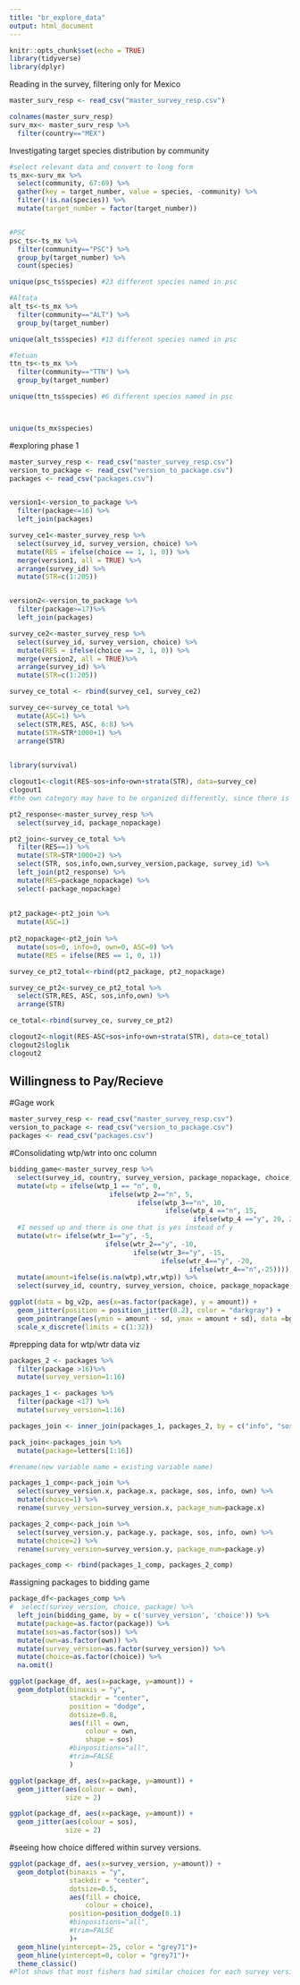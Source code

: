 ```yaml
---
title: "br_explore_data"
output: html_document
---
```


```r
knitr::opts_chunk$set(echo = TRUE)
library(tidyverse)
library(dplyr)
```

Reading in the survey, filtering only for Mexico
```r
master_surv_resp <- read_csv("master_survey_resp.csv")
```

```r
colnames(master_surv_resp)
surv_mx<- master_surv_resp %>% 
  filter(country=="MEX")
```

Investigating target species distribution by community
```r
#select relevant data and convert to long form 
ts_mx<-surv_mx %>% 
  select(community, 67:69) %>% 
  gather(key = target_number, value = species, -community) %>% 
  filter(!is.na(species)) %>% 
  mutate(target_number = factor(target_number))


#PSC
psc_ts<-ts_mx %>% 
  filter(community=="PSC") %>% 
  group_by(target_number) %>% 
  count(species)

unique(psc_ts$species) #23 different species named in psc

#Altata
alt_ts<-ts_mx %>% 
  filter(community=="ALT") %>% 
  group_by(target_number)

unique(alt_ts$species) #13 different species named in psc

#Tetuan
ttn_ts<-ts_mx %>% 
  filter(community=="TTN") %>% 
  group_by(target_number)

unique(ttn_ts$species) #6 different species named in psc



unique(ts_mx$species)
```
#exploring phase 1
```r

master_survey_resp <- read_csv("master_survey_resp.csv")
version_to_package <- read_csv("version_to_package.csv")
packages <- read_csv("packages.csv")


version1<-version_to_package %>% 
  filter(package<=16) %>% 
  left_join(packages)

survey_ce1<-master_survey_resp %>% 
  select(survey_id, survey_version, choice) %>% 
  mutate(RES = ifelse(choice == 1, 1, 0)) %>% 
  merge(version1, all = TRUE) %>% 
  arrange(survey_id) %>% 
  mutate(STR=c(1:205)) 


version2<-version_to_package %>% 
  filter(package>=17)%>% 
  left_join(packages)

survey_ce2<-master_survey_resp %>% 
  select(survey_id, survey_version, choice) %>% 
  mutate(RES = ifelse(choice == 2, 1, 0)) %>% 
  merge(version2, all = TRUE)%>% 
  arrange(survey_id) %>% 
  mutate(STR=c(1:205)) 

survey_ce_total <- rbind(survey_ce1, survey_ce2)

survey_ce<-survey_ce_total %>% 
  mutate(ASC=1) %>% 
  select(STR,RES, ASC, 6:8) %>% 
  mutate(STR=STR*1000+1) %>% 
  arrange(STR) 
  
```

```r
library(survival)

clogout1<-clogit(RES~sos+info+own+strata(STR), data=survey_ce)
clogout1
#the own category may have to be organized differently, since there is no order to how the categories are divided. 
```
```r
pt2_response<-master_survey_resp %>% 
  select(survey_id, package_nopackage)

pt2_join<-survey_ce_total %>% 
  filter(RES==1) %>% 
  mutate(STR=STR*1000+2) %>% 
  select(STR, sos,info,own,survey_version,package, survey_id) %>% 
  left_join(pt2_response) %>%
  mutate(RES=package_nopackage) %>% 
  select(-package_nopackage)
  
  
pt2_package<-pt2_join %>% 
  mutate(ASC=1)
  
pt2_nopackage<-pt2_join %>% 
  mutate(sos=0, info=0, own=0, ASC=0) %>% 
  mutate(RES = ifelse(RES == 1, 0, 1))

survey_ce_pt2_total<-rbind(pt2_package, pt2_nopackage)

survey_ce_pt2<-survey_ce_pt2_total %>% 
  select(STR,RES, ASC, sos,info,own) %>% 
  arrange(STR)

ce_total<-rbind(survey_ce, survey_ce_pt2)
```

```r
clogout2<-nlogit(RES~ASC+sos+info+own+strata(STR), data=ce_total)
clogout2$loglik
clogout2

```

## Willingness to Pay/Recieve
#Gage work

```r
master_survey_resp <- read_csv("master_survey_resp.csv")
version_to_package <- read_csv("version_to_package.csv")
packages <- read_csv("packages.csv")
```

#Consolidating wtp/wtr into onc column 
```r
bidding_game<-master_survey_resp %>% 
  select(survey_id, country, survey_version, package_nopackage, choice, wtp_1, wtp_2, wtp_3, wtp_4, wtr_1, wtr_2, wtr_3, wtr_4) %>%
  mutate(wtp = ifelse(wtp_1 == "n", 0,
                         ifelse(wtp_2=="n", 5,
                                ifelse(wtp_3=="n", 10,
                                       ifelse(wtp_4 =="n", 15,
                                              ifelse(wtp_4 =="y", 20, 20)))))) %>% 
  #I messed up and there is one that is yes instead of y   
  mutate(wtr= ifelse(wtr_1=="y", -5,
                        ifelse(wtr_2=="y", -10,
                               ifelse(wtr_3=="y", -15,
                                      ifelse(wtr_4=="y", -20,
                                             ifelse(wtr_4=="n",-25)))))) %>% 
  mutate(amount=ifelse(is.na(wtp),wtr,wtp)) %>% 
  select(survey_id, country, survey_version, choice, package_nopackage, amount)

```

```r
ggplot(data = bg_v2p, aes(x=as.factor(package), y = amount)) +
  geom_jitter(position = position_jitter(0.2), color = "darkgray") +
  geom_pointrange(aes(ymin = amount - sd, ymax = amount + sd), data =bgplot_sum)+
  scale_x_discrete(limits = c(1:32))
```
#prepping data for wtp/wtr data viz
```r
packages_2 <- packages %>%
  filter(package >16)%>% 
  mutate(survey_version=1:16)

packages_1 <- packages %>%
  filter(package <17) %>% 
  mutate(survey_version=1:16)

packages_join <- inner_join(packages_1, packages_2, by = c("info", "sos", "own"))

pack_join<-packages_join %>% 
  mutate(package=letters[1:16])

#rename(new variable name = existing variable name)

packages_1_comp<-pack_join %>% 
  select(survey_version.x, package.x, package, sos, info, own) %>%
  mutate(choice=1) %>% 
  rename(survey_version=survey_version.x, package_num=package.x)

packages_2_comp<-pack_join %>% 
  select(survey_version.y, package.y, package, sos, info, own) %>%
  mutate(choice=2) %>% 
  rename(survey_version=survey_version.y, package_num=package.y)

packages_comp <- rbind(packages_1_comp, packages_2_comp)
```

#assigning packages to bidding game
```r
package_df<-packages_comp %>% 
#  select(survey_version, choice, package) %>% 
  left_join(bidding_game, by = c('survey_version', 'choice')) %>% 
  mutate(package=as.factor(package)) %>% 
  mutate(sos=as.factor(sos)) %>% 
  mutate(own=as.factor(own)) %>% 
  mutate(survey_version=as.factor(survey_version)) %>% 
  mutate(choice=as.factor(choice)) %>% 
  na.omit()
```

```r
ggplot(package_df, aes(x=package, y=amount)) +
  geom_dotplot(binaxis = "y", 
               stackdir = "center", 
               position = "dodge",
               dotsize=0.8,
               aes(fill = own,
                   colour = own,
                   shape = sos)
               #binpositions="all",
               #trim=FALSE
               )
```

```r
ggplot(package_df, aes(x=package, y=amount)) +
  geom_jitter(aes(colour = own), 
              size = 2)

ggplot(package_df, aes(x=package, y=amount)) +
  geom_jitter(aes(colour = sos), 
              size = 2)
```

#seeing how choice differed within survey versions. 
```r
ggplot(package_df, aes(x=survey_version, y=amount)) +
  geom_dotplot(binaxis = "y", 
               stackdir = "center", 
               dotsize=0.5,
               aes(fill = choice,
                   colour = choice),
               position=position_dodge(0.1)
               #binpositions="all",
               #trim=FALSE
               )+
  geom_hline(yintercept=-25, color = "grey71")+
  geom_hline(yintercept=0, color = "grey71")+
  theme_classic()
#Plot shows that most fishers had similar choices for each survey version. For example, ALL fishers that took survey version1 chose package 2 
```